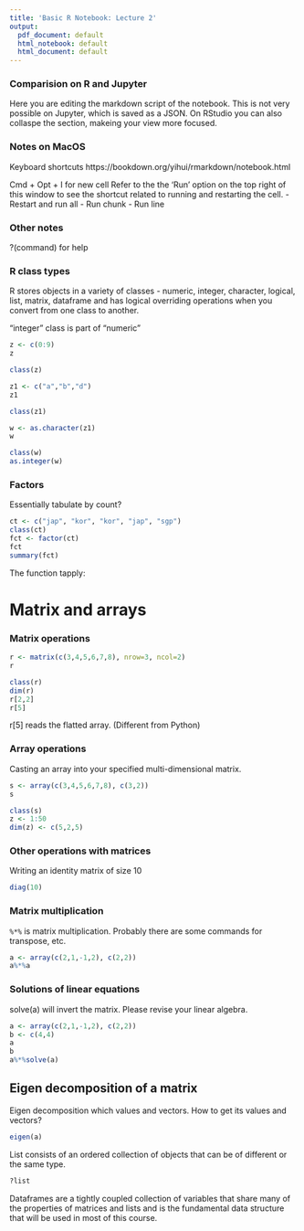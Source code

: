 ```yaml
---
title: 'Basic R Notebook: Lecture 2'
output:
  pdf_document: default
  html_notebook: default
  html_document: default
---
```


### Comparision on R and Jupyter
Here you are editing the markdown script of the notebook. This is not very possible on Jupyter, which is saved as a JSON.
On RStudio you can also collaspe the section, makeing your view more focused.


### Notes on MacOS
Keyboard shortcuts
https://bookdown.org/yihui/rmarkdown/notebook.html

Cmd + Opt + I for new cell
Refer to the the 'Run' option on the top right of this window to see the shortcut related to running and restarting the cell.
- Restart and run all
- Run chunk
- Run line



### Other notes
?(command) for help

### R class types

R stores objects in a variety of classes - numeric, integer, character, logical, list, matrix, dataframe and has logical overriding operations when you convert from one class to another.

"integer" class is part of "numeric"

```r
z <- c(0:9)
z

class(z)
```


```r
z1 <- c("a","b","d")
z1

class(z1)

```


```r
w <- as.character(z1)
w

class(w)
as.integer(w)
```

### Factors
 
Essentially tabulate by count?

```r
ct <- c("jap", "kor", "kor", "jap", "sgp")
class(ct)
fct <- factor(ct)
fct
summary(fct)
```


The function tapply:

# Matrix and arrays

### Matrix operations

```r
r <- matrix(c(3,4,5,6,7,8), nrow=3, ncol=2)
r

class(r)
dim(r)
r[2,2]
r[5]
```

r[5] reads the flatted array. (Different from Python)

### Array operations

Casting an array into your specified multi-dimensional matrix.

```r
s <- array(c(3,4,5,6,7,8), c(3,2))
s

class(s)
z <- 1:50
dim(z) <- c(5,2,5)
```

### Other operations with matrices

Writing an identity matrix of size 10

```r
diag(10)
```


### Matrix multiplication

`%*%` is matrix multiplication. Probably there are some commands for transpose, etc.

```r
a <- array(c(2,1,-1,2), c(2,2))
a%*%a
```


### Solutions of linear equations

solve(a) will invert the matrix. Please revise your linear algebra.

```r
a <- array(c(2,1,-1,2), c(2,2))
b <- c(4,4)
a
b
a%*%solve(a)
```


## Eigen decomposition of a matrix

Eigen decomposition which values and vectors. How to get its values and vectors?

```r
eigen(a)
```


List consists of an ordered collection of objects that can be of different or the same type.


```r
?list
```



Dataframes are a tightly coupled collection of variables that share many of the properties of matrices and lists and is the fundamental data structure that will be used in most of this course.

